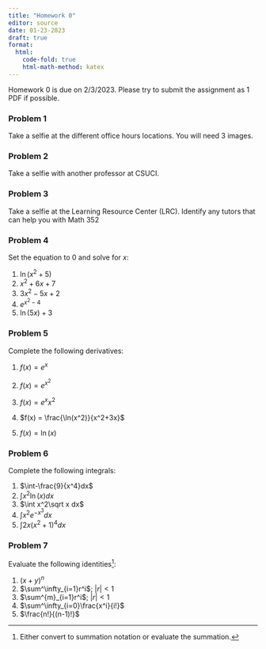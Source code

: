 ```yaml
---
title: "Homework 0"
editor: source
date: 01-23-2023
draft: true
format:
  html: 
    code-fold: true
    html-math-method: katex
---
```


Homework 0 is due on 2/3/2023. Please try to submit the assignment as 1 PDF if possible.

### Problem 1

Take a selfie at the different office hours locations. You will need 3 images.

### Problem 2

Take a selfie with another professor at CSUCI.

### Problem 3

Take a selfie at the Learning Resource Center (LRC). Identify any tutors that can help you with Math 352

### Problem 4

Set the equation to 0 and solve for $x$:

1.  $\ln(x^2+5)$
2.  $x^2+6x+7$
3.  $3x^2-5x+2$
4.  $e^{x^2-4}$
5.  $\ln(5x) + 3$

### Problem 5

Complete the following derivatives:

1.  $f(x)=e^x$

2.  $f(x) = e^{x^2}$

3.  $f(x) = e^x x^2$

4.  $f(x) = \frac{\ln(x^2)}{x^2+3x}$

5.  $f(x) = \ln(x)$

### Problem 6

Complete the following integrals:

1.  $\int-\frac{9}{x^4}dx$
2.  $\int x^2\ln(x) dx$
3.  $\int x^2\sqrt x dx$
4.  $\int x^2e^{-x^3}dx$
5.  $\int2x(x^2+1)^4dx$

### Problem 7

Evaluate the following identities[^1]:

[^1]: Either convert to summation notation or evaluate the summation.

1.  $(x+y)^n$
2.  $\sum^\infty_{i=1}r^i$; $|r|<1$  
3.  $\sum^{m}_{i=1}r^i$; $|r|<1$
4.  $\sum^\infty_{i=0}\frac{x^i}{i!}$
5.  $\frac{n!}{(n-1)!}$
